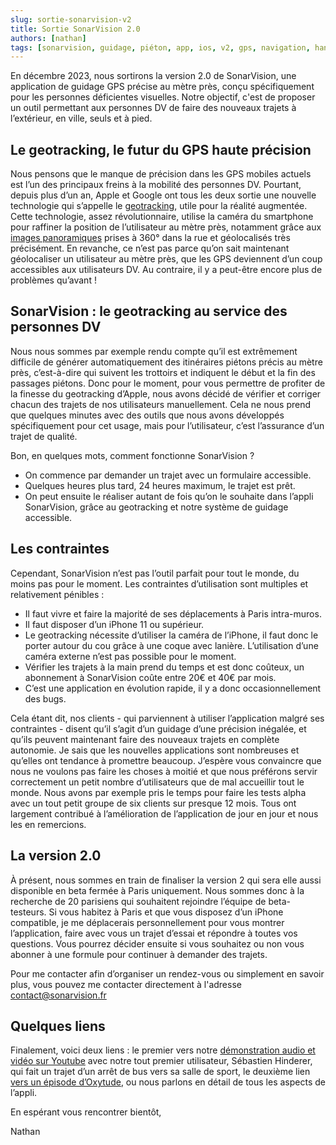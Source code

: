 ```yaml
---
slug: sortie-sonarvision-v2
title: Sortie SonarVision 2.0
authors: [nathan]
tags: [sonarvision, guidage, piéton, app, ios, v2, gps, navigation, handicap, aveugle, malvoyant, déficient visuel, déficience visuelle]
---
```


En décembre 2023, nous sortirons la version 2.0 de SonarVision, une application de guidage GPS précise au mètre près, conçu spécifiquement pour les personnes déficientes visuelles. Notre objectif, c'est de proposer un outil permettant aux personnes DV de faire des nouveaux trajets à l’extérieur, en ville, seuls et à pied.

## Le geotracking, le futur du GPS haute précision

Nous pensons que le manque de précision dans les GPS mobiles actuels est l’un des principaux freins à la mobilité des personnes DV. Pourtant, depuis plus d’un an, Apple et Google ont tous les deux sortie une nouvelle technologie qui s’appelle le [geotracking](https://developer.apple.com/documentation/arkit/arkit_in_ios/content_anchors/tracking_geographic_locations_in_ar), utile pour la réalité augmentée. Cette technologie, assez révolutionnaire, utilise la caméra du smartphone pour raffiner la position de l’utilisateur au mètre près, notamment grâce aux [images panoramiques](https://support.apple.com/fr-fr/guide/iphone/iph65703a702/ios) prises à 360° dans la rue et géolocalisés très précisément.
En revanche, ce n’est pas parce qu’on sait maintenant géolocaliser un utilisateur au mètre près, que les GPS deviennent d’un coup accessibles aux utilisateurs DV. Au contraire, il y a peut-être encore plus de problèmes qu’avant !

## SonarVision : le geotracking au service des personnes DV

Nous nous sommes par exemple rendu compte qu’il est extrêmement difficile de générer automatiquement des itinéraires piétons précis au mètre près, c’est-à-dire qui suivent les trottoirs et indiquent le début et la fin des passages piétons. Donc pour le moment, pour vous permettre de profiter de la finesse du geotracking d’Apple, nous avons décidé de vérifier et corriger chacun des trajets de nos utilisateurs manuellement. Cela ne nous prend que quelques minutes avec des outils que nous avons développés spécifiquement pour cet usage, mais pour l’utilisateur, c’est l’assurance d’un trajet de qualité.

Bon, en quelques mots, comment fonctionne SonarVision ?
- On commence par demander un trajet avec un formulaire accessible.
- Quelques heures plus tard, 24 heures maximum, le trajet est prêt.
- On peut ensuite le réaliser autant de fois qu’on le souhaite dans l’appli SonarVision, grâce au geotracking et notre système de guidage accessible.

## Les contraintes

Cependant, SonarVision n’est pas l’outil parfait pour tout le monde, du moins pas pour le moment. Les contraintes d’utilisation sont multiples et relativement pénibles :
- Il faut vivre et faire la majorité de ses déplacements à Paris intra-muros.
- Il faut disposer d’un iPhone 11 ou supérieur.
- Le geotracking nécessite d’utiliser la caméra de l’iPhone, il faut donc le porter autour du cou grâce à une coque avec lanière. L’utilisation d’une caméra externe n’est pas possible pour le moment.
- Vérifier les trajets à la main prend du temps et est donc coûteux, un abonnement à SonarVision coûte entre 20€ et 40€ par mois.
- C’est une application en évolution rapide, il y a donc occasionnellement des bugs.

Cela étant dit, nos clients - qui parviennent à utiliser l’application malgré ses contraintes - disent qu’il s’agit d’un guidage d’une précision inégalée, et qu’ils peuvent maintenant faire des nouveaux trajets en complète autonomie.
Je sais que les nouvelles applications sont nombreuses et qu’elles ont tendance à promettre beaucoup. J’espère vous convaincre que nous ne voulons pas faire les choses à moitié et que nous préférons servir correctement un petit nombre d’utilisateurs que de mal accueillir tout le monde. Nous avons par exemple pris le temps pour faire les tests alpha avec un tout petit groupe de six clients sur presque 12 mois. Tous ont largement contribué à l’amélioration de l’application de jour en jour et nous les en remercions.

## La version 2.0

À présent, nous sommes en train de finaliser la version 2 qui sera elle aussi disponible en beta fermée à Paris uniquement. Nous sommes donc à la recherche de 20 parisiens qui souhaitent rejoindre l’équipe de beta-testeurs. Si vous habitez à Paris et que vous disposez d’un iPhone compatible, je me déplacerais personnellement pour vous montrer l’application, faire avec vous un trajet d’essai et répondre à toutes vos questions. Vous pourrez décider ensuite si vous souhaitez ou non vous abonner à une formule pour continuer à demander des trajets.

Pour me contacter afin d’organiser un rendez-vous ou simplement en savoir plus, vous pouvez me contacter directement à l'adresse contact@sonarvision.fr

## Quelques liens

Finalement, voici deux liens : le premier vers notre [démonstration audio et vidéo sur Youtube](https://www.youtube.com/watch?v=geGq59f11z0) avec notre tout premier utilisateur, Sébastien Hinderer, qui fait un trajet d’un arrêt de bus vers sa salle de sport, le deuxième lien [vers un épisode d’Oxytude](https://www.oxytude.org/interview-sonarvision-une-application-de-guidage-pieton-precise-a-1-metre/), ou nous parlons en détail de tous les aspects de l’appli.

En espérant vous rencontrer bientôt,

Nathan
